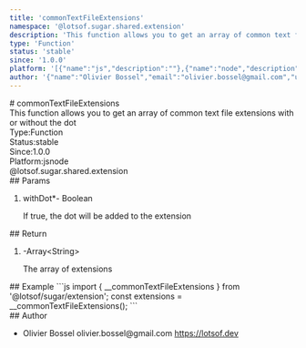 ```yaml
---
title: 'commonTextFileExtensions'
namespace: '@lotsof.sugar.shared.extension'
description: 'This function allows you to get an array of common text file extensions with or without the dot'
type: 'Function'
status: 'stable'
since: '1.0.0'
platform: '[{"name":"js","description":""},{"name":"node","description":""}]'
author: '{"name":"Olivier Bossel","email":"olivier.bossel@gmail.com","url":"https://lotsof.dev"}'
---
```

<div class="docmap-mdx">
# commonTextFileExtensions
<div class="_description typo-lead typo-format">
This function allows you to get an array of common text file extensions with or without the dot
</div>
<div class="_metas">
<div class="_type"><span class="_type-label">Type:</span><span class="_type-value">Function</span></div>
<div class="_status"><span class="_status-label">Status:</span><span class="_status-value -stable">stable</span></div>
<div class="_since"><span class="_since-label">Since:</span><span class="_since-value">1.0.0</span></div>
<div class="_platform"><span class="_platform-label">Platform:</span><span class="_platform-value -js">js</span><span class="_platform-value -node">node</span></div>
</div>
<div class="_namespace">@lotsof.sugar.shared.extension</div>
<div class="_params">
## Params
<ol class="_list">
<li class="_item">
<span class="_name">withDot<span class="_required">*</span></span><span class="_default">-</span> <span class="_type">Boolean</span>
<p class="_description">If true&comma; the dot will be added to the extension</p>
</li>
</ol>
</div>
<div class="_return">
## Return
<ol class="_list">
<li class="_item">
<span class="_default">-</span><span class="_type">Array&lt;String&gt;</span>
<p class="_description">The array of extensions</p>
</li>
</ol>
</div>
<div class="_examples">
## Example
```js
import { __commonTextFileExtensions } from '@lotsof/sugar/extension';
const extensions = __commonTextFileExtensions();
```
</div>
<div class="_author">
## Author
<ul class="_list">
<li class="_item">
<span class="_name">Olivier Bossel</span>
<span class="_email">olivier.bossel@gmail.com</span>
<a href="https://lotsof.dev" target="_blank" class="_url">https://lotsof.dev</a>
</li>
</ul>
</div>
</div>